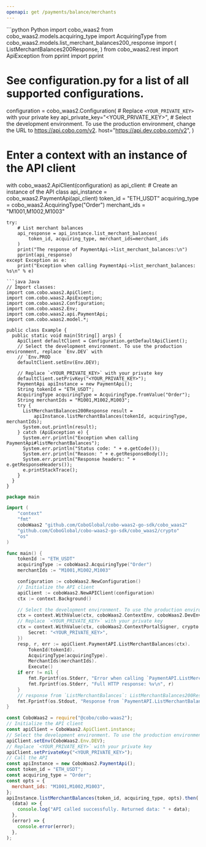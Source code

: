 ```yaml
---
openapi: get /payments/balance/merchants
---
```


<RequestExample>
```python Python
import cobo_waas2
from cobo_waas2.models.acquiring_type import AcquiringType
from cobo_waas2.models.list_merchant_balances200_response import (
    ListMerchantBalances200Response,
)
from cobo_waas2.rest import ApiException
from pprint import pprint

# See configuration.py for a list of all supported configurations.
configuration = cobo_waas2.Configuration(
    # Replace `<YOUR_PRIVATE_KEY>` with your private key
    api_private_key="<YOUR_PRIVATE_KEY>",
    # Select the development environment. To use the production environment, change the URL to https://api.cobo.com/v2.
    host="https://api.dev.cobo.com/v2",
)
# Enter a context with an instance of the API client
with cobo_waas2.ApiClient(configuration) as api_client:
    # Create an instance of the API class
    api_instance = cobo_waas2.PaymentApi(api_client)
    token_id = "ETH_USDT"
    acquiring_type = cobo_waas2.AcquiringType("Order")
    merchant_ids = "M1001,M1002,M1003"

    try:
        # List merchant balances
        api_response = api_instance.list_merchant_balances(
            token_id, acquiring_type, merchant_ids=merchant_ids
        )
        print("The response of PaymentApi->list_merchant_balances:\n")
        pprint(api_response)
    except Exception as e:
        print("Exception when calling PaymentApi->list_merchant_balances: %s\n" % e)

```
```java Java
// Import classes:
import com.cobo.waas2.ApiClient;
import com.cobo.waas2.ApiException;
import com.cobo.waas2.Configuration;
import com.cobo.waas2.Env;
import com.cobo.waas2.api.PaymentApi;
import com.cobo.waas2.model.*;

public class Example {
  public static void main(String[] args) {
    ApiClient defaultClient = Configuration.getDefaultApiClient();
    // Select the development environment. To use the production environment, replace `Env.DEV` with
    // `Env.PROD
    defaultClient.setEnv(Env.DEV);

    // Replace `<YOUR_PRIVATE_KEY>` with your private key
    defaultClient.setPrivKey("<YOUR_PRIVATE_KEY>");
    PaymentApi apiInstance = new PaymentApi();
    String tokenId = "ETH_USDT";
    AcquiringType acquiringType = AcquiringType.fromValue("Order");
    String merchantIds = "M1001,M1002,M1003";
    try {
      ListMerchantBalances200Response result =
          apiInstance.listMerchantBalances(tokenId, acquiringType, merchantIds);
      System.out.println(result);
    } catch (ApiException e) {
      System.err.println("Exception when calling PaymentApi#listMerchantBalances");
      System.err.println("Status code: " + e.getCode());
      System.err.println("Reason: " + e.getResponseBody());
      System.err.println("Response headers: " + e.getResponseHeaders());
      e.printStackTrace();
    }
  }
}

```
```go Go
package main

import (
	"context"
	"fmt"
	coboWaas2 "github.com/CoboGlobal/cobo-waas2-go-sdk/cobo_waas2"
	"github.com/CoboGlobal/cobo-waas2-go-sdk/cobo_waas2/crypto"
	"os"
)

func main() {
	tokenId := "ETH_USDT"
	acquiringType := coboWaas2.AcquiringType("Order")
	merchantIds := "M1001,M1002,M1003"

	configuration := coboWaas2.NewConfiguration()
	// Initialize the API client
	apiClient := coboWaas2.NewAPIClient(configuration)
	ctx := context.Background()

	// Select the development environment. To use the production environment, replace coboWaas2.DevEnv with coboWaas2.ProdEnv
	ctx = context.WithValue(ctx, coboWaas2.ContextEnv, coboWaas2.DevEnv)
	// Replace `<YOUR_PRIVATE_KEY>` with your private key
	ctx = context.WithValue(ctx, coboWaas2.ContextPortalSigner, crypto.Ed25519Signer{
		Secret: "<YOUR_PRIVATE_KEY>",
	})
	resp, r, err := apiClient.PaymentAPI.ListMerchantBalances(ctx).
		TokenId(tokenId).
		AcquiringType(acquiringType).
		MerchantIds(merchantIds).
		Execute()
	if err != nil {
		fmt.Fprintf(os.Stderr, "Error when calling `PaymentAPI.ListMerchantBalances``: %v\n", err)
		fmt.Fprintf(os.Stderr, "Full HTTP response: %v\n", r)
	}
	// response from `ListMerchantBalances`: ListMerchantBalances200Response
	fmt.Fprintf(os.Stdout, "Response from `PaymentAPI.ListMerchantBalances`: %v\n", resp)
}

```
```javascript JavaScript
const CoboWaas2 = require("@cobo/cobo-waas2");
// Initialize the API client
const apiClient = CoboWaas2.ApiClient.instance;
// Select the development environment. To use the production environment, replace `Env.DEV` with `Env.PROD`
apiClient.setEnv(CoboWaas2.Env.DEV);
// Replace `<YOUR_PRIVATE_KEY>` with your private key
apiClient.setPrivateKey("<YOUR_PRIVATE_KEY>");
// Call the API
const apiInstance = new CoboWaas2.PaymentApi();
const token_id = "ETH_USDT";
const acquiring_type = "Order";
const opts = {
  merchant_ids: "M1001,M1002,M1003",
};
apiInstance.listMerchantBalances(token_id, acquiring_type, opts).then(
  (data) => {
    console.log("API called successfully. Returned data: " + data);
  },
  (error) => {
    console.error(error);
  },
);

```
</RequestExample>